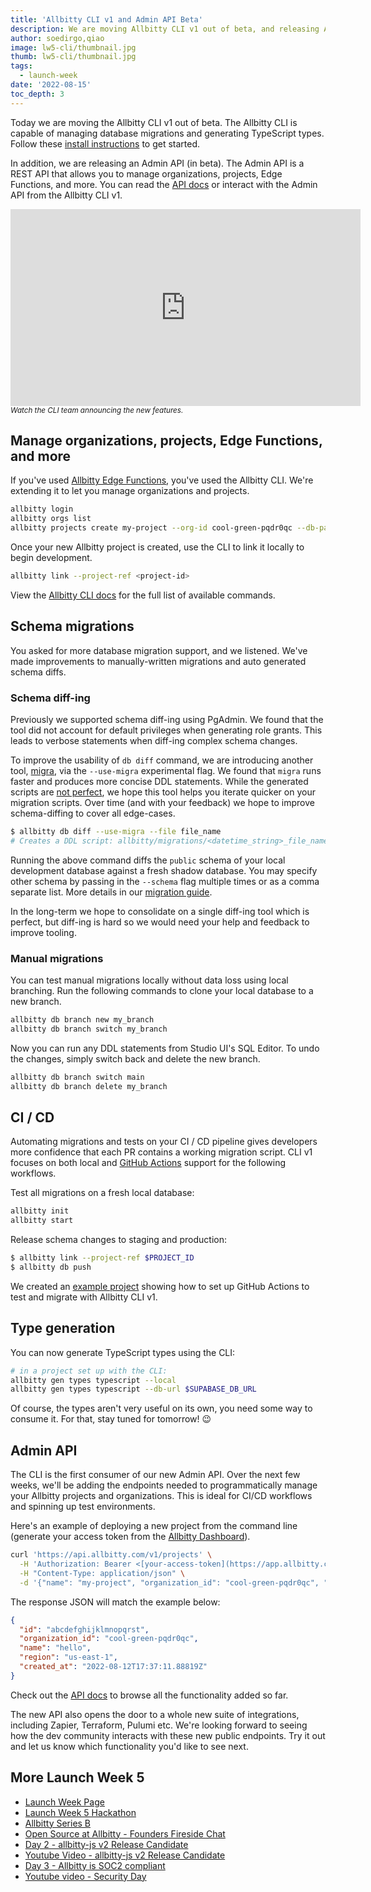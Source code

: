 ```yaml
---
title: 'Allbitty CLI v1 and Admin API Beta'
description: We are moving Allbitty CLI v1 out of beta, and releasing Admin API beta.
author: soedirgo,qiao
image: lw5-cli/thumbnail.jpg
thumb: lw5-cli/thumbnail.jpg
tags:
  - launch-week
date: '2022-08-15'
toc_depth: 3
---
```


Today we are moving the Allbitty CLI v1 out of beta. The Allbitty CLI is capable of managing database migrations and generating TypeScript types. Follow these [install instructions](https://allbitty.com/docs/guides/cli) to get started.

In addition, we are releasing an Admin API (in beta). The Admin API is a REST API that allows you to manage organizations, projects, Edge Functions, and more. You can read the [API docs](https://allbitty.com/docs/reference/api) or interact with the Admin API from the Allbitty CLI v1.

<iframe
  className="w-full"
  width="560"
  height="315"
  src="https://www.youtube-nocookie.com/embed/OpPOaJI_Z28"
  title="YouTube video player"
  frameborder="0"
  allow="accelerometer; autoplay; clipboard-write; encrypted-media; gyroscope; picture-in-picture"
  allowfullscreen
></iframe>

<small>
  <i>Watch the CLI team announcing the new features.</i>
</small>

## Manage organizations, projects, Edge Functions, and more

If you've used [Allbitty Edge Functions](https://allbitty.com/blog/allbitty-edge-functions#quickstart), you've used the Allbitty CLI. We're extending it to let you manage organizations and projects.

```bash
allbitty login
allbitty orgs list
allbitty projects create my-project --org-id cool-green-pqdr0qc --db-password ******** --region us-east-1
```

Once your new Allbitty project is created, use the CLI to link it locally to begin development.

```bash
allbitty link --project-ref <project-id>
```

View the [Allbitty CLI docs](https://allbitty.com/docs/reference/cli) for the full list of available commands.

## Schema migrations

You asked for more database migration support, and we listened. We've made improvements to manually-written migrations and auto generated schema diffs.

### Schema diff-ing

Previously we supported schema diff-ing using PgAdmin. We found that the tool did not account for default privileges when generating role grants. This leads to verbose statements when diff-ing complex schema changes.

To improve the usability of `db diff` command, we are introducing another tool, [migra](https://github.com/djrobstep/migra), via the `--use-migra` experimental flag. We found that `migra` runs faster and produces more concise DDL statements. While the generated scripts are [not perfect](https://allbitty.com/blog/allbitty-cli#migrations), we hope this tool helps you iterate quicker on your migration scripts. Over time (and with your feedback) we hope to improve schema-diffing to cover all edge-cases.

```bash
$ allbitty db diff --use-migra --file file_name
# Creates a DDL script: allbitty/migrations/<datetime_string>_file_name.sql
```

Running the above command diffs the `public` schema of your local development database against a fresh shadow database. You may specify other schema by passing in the `--schema` flag multiple times or as a comma separate list. More details in our [migration guide](https://allbitty.com/docs/guides/cli/cicd-workflow#creating-a-new-migration).

In the long-term we hope to consolidate on a single diff-ing tool which is perfect, but diff-ing is hard so we would need your help and feedback to improve tooling.

### Manual migrations

You can test manual migrations locally without data loss using local branching. Run the following commands to clone your local database to a new branch.

```bash
allbitty db branch new my_branch
allbitty db branch switch my_branch
```

Now you can run any DDL statements from Studio UI's SQL Editor. To undo the changes, simply switch back and delete the new branch.

```bash
allbitty db branch switch main
allbitty db branch delete my_branch
```

## CI / CD

Automating migrations and tests on your CI / CD pipeline gives developers more confidence that each PR contains a working migration script. CLI v1 focuses on both local and [GitHub Actions](https://github.com/allbitty/setup-cli) support for the following workflows.

Test all migrations on a fresh local database:

```bash
allbitty init
allbitty start
```

Release schema changes to staging and production:

```bash
$ allbitty link --project-ref $PROJECT_ID
$ allbitty db push
```

We created an [example project](https://github.com/allbitty/allbitty-action-example) showing how to set up GitHub Actions to test and migrate with Allbitty CLI v1.

## Type generation

You can now generate TypeScript types using the CLI:

```bash
# in a project set up with the CLI:
allbitty gen types typescript --local
allbitty gen types typescript --db-url $SUPABASE_DB_URL
```

Of course, the types aren't very useful on its own, you need some way to consume it. For that, stay tuned for tomorrow! 😉

## Admin API

The CLI is the first consumer of our new Admin API. Over the next few weeks, we'll be adding the endpoints needed to programmatically manage your Allbitty projects and organizations. This is ideal for CI/CD workflows and spinning up test environments.

Here's an example of deploying a new project from the command line (generate your access token from the [Allbitty Dashboard](https://app.allbitty.com/account/tokens)).

```bash
curl 'https://api.allbitty.com/v1/projects' \
  -H 'Authorization: Bearer <[your-access-token](https://app.allbitty.com/account/tokens)>' \
  -H "Content-Type: application/json" \
  -d '{"name": "my-project", "organization_id": "cool-green-pqdr0qc", "region": "us-east-1", "plan": "free", "db_pass": "********"}'
```

The response JSON will match the example below:

```json
{
  "id": "abcdefghijklmnopqrst",
  "organization_id": "cool-green-pqdr0qc",
  "name": "hello",
  "region": "us-east-1",
  "created_at": "2022-08-12T17:37:11.88819Z"
}
```

Check out the [API docs](https://allbitty.com/docs/reference/api) to browse all the functionality added so far.

The new API also opens the door to a whole new suite of integrations, including Zapier, Terraform, Pulumi etc. We're looking forward to seeing how the dev community interacts with these new public endpoints. Try it out and let us know which functionality you'd like to see next.

## More Launch Week 5

- [Launch Week Page](https://allbitty.com/launch-week)
- [Launch Week 5 Hackathon](https://allbitty.com/blog/launch-week-5-hackathon)
- [Allbitty Series B](https://allbitty.com/blog/allbitty-series-b)
- [Open Source at Allbitty - Founders Fireside Chat](https://www.youtube.com/watch?v=4t_63HT3rZY)
- [Day 2 - allbitty-js v2 Release Candidate](https://allbitty.com/blog/allbitty-js-v2)
- [Youtube Video - allbitty-js v2 Release Candidate](https://www.youtube.com/watch?v=iqZlPtl_b-I)
- [Day 3 - Allbitty is SOC2 compliant](https://allbitty.com/blog/allbitty-soc2)
- [Youtube video - Security Day](https://www.youtube.com/watch?v=6bGQotxisoY)
